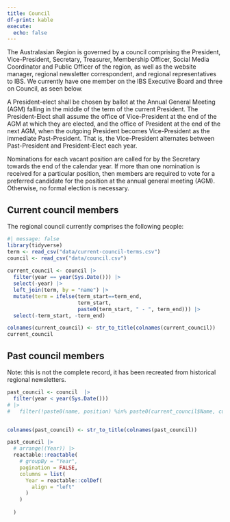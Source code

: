 ```yaml
---
title: Council
df-print: kable
execute: 
  echo: false
---
```


The Australasian Region is governed by a council comprising the President, Vice-President, Secretary, Treasurer, Membership Officer, Social Media Coordinator and Public Officer of the region, as well as the website manager, regional newsletter correspondent, and regional representatives to IBS. We currently have one member on the IBS Executive Board and three on Council, as seen below.

A President-elect shall be chosen by ballot at the Annual General Meeting (AGM) falling in the middle of the term of the current President. The President-Elect shall assume the office of Vice-President at the end of the AGM at which they are elected, and the office of President at the end of the next AGM, when the outgoing President becomes Vice-President as the immediate Past-President. That is, the Vice-President alternates between Past-President and President-Elect each year.

Nominations for each vacant position are called for by the Secretary towards the end of the calendar year. If more than one nomination is received for a particular position, then members are required to vote for a preferred candidate for the position at the annual general meeting (AGM). Otherwise, no formal election is necessary.

## Current council members

The regional council currently comprises the following people:

```r
#| message: false
library(tidyverse)
term <- read_csv("data/current-council-terms.csv")
council <- read_csv("data/council.csv") 
  
current_council <- council |> 
  filter(year == year(Sys.Date())) |> 
  select(-year) |> 
  left_join(term, by = "name") |> 
  mutate(term = ifelse(term_start==term_end,
                       term_start,
                       paste0(term_start, " - ", term_end))) |> 
  select(-term_start, -term_end)

colnames(current_council) <- str_to_title(colnames(current_council))
current_council
```

## Past council members

Note: this is not the complete record, it has been recreated from historical regional newsletters.

```r
past_council <- council  |> 
  filter(year < year(Sys.Date()))
# |>
#   filter(!paste0(name, position) %in% paste0(current_council$Name, current_council$Position))


colnames(past_council) <- str_to_title(colnames(past_council))

past_council |> 
  # arrange((Year)) |> 
  reactable::reactable(
    # groupBy = "Year",
    pagination = FALSE, 
    columns = list(
      Year = reactable::colDef(
        align = "left"
      )
    )
    
  )
```

